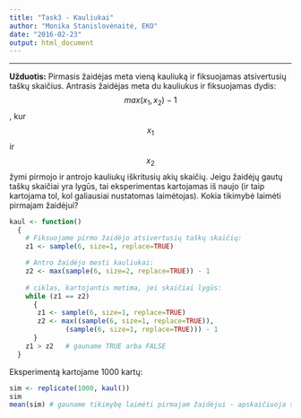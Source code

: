 ```yaml
---
title: "Task3 - Kauliukai"
author: "Monika Stanislovėnaitė, EKO"
date: "2016-02-23"
output: html_document
---
```

---

**Užduotis:**
Pirmasis žaidėjas meta vieną kauliuką ir fiksuojamas atsivertusių taškų skaičius. Antrasis žaidėjas meta du kauliukus ir fiksuojamas dydis: $$max(x_1, x_2)-1$$,  kur $$x_1$$ ir $$x_2$$ žymi pirmojo ir antrojo kauliukų iškritusių akių skaičių. Jeigu žaidėjų gautų taškų skaičiai yra lygūs, tai eksperimentas kartojamas iš naujo (ir taip kartojama tol, kol galiausiai nustatomas laimėtojas). Kokia tikimybė laimėti pirmajam žaidėjui?

```r
kaul <- function()
  {
    # Fiksuojame pirmo žaidėjo atsivertusių taškų skaičių:
    z1 <- sample(6, size=1, replace=TRUE)

    # Antro žaidėjo mesti kauliukai:
    z2 <- max(sample(6, size=2, replace=TRUE)) - 1
    
    # ciklas, kartojantis metima, jei skaičiai lygūs:
    while (z1 == z2)
      {
       z1 <- sample(6, size=1, replace=TRUE)
       z2 <- max((sample(6, size=1, replace=TRUE)),
              (sample(6, size=1, replace=TRUE))) - 1
      }
    z1 > z2   # gauname TRUE arba FALSE
  }
```

Eksperimentą kartojame 1000 kartų:
```r
sim <- replicate(1000, kaul())
sim
mean(sim) # gauname tikimybę laimėti pirmajam žaidėjui - apskaičiuoja santykį.
```
